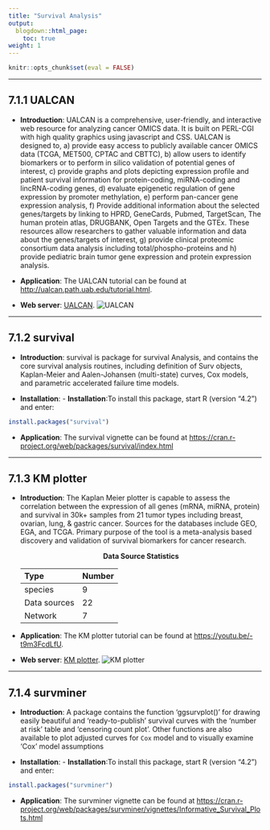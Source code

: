 ```yaml
---
title: "Survival Analysis"
output:
  blogdown::html_page:
    toc: true
weight: 1
---
```



```r
knitr::opts_chunk$set(eval = FALSE)
```

---

## 7.1.1 **UALCAN**

- **Introduction**: UALCAN is a comprehensive, user-friendly, and interactive web resource for analyzing cancer OMICS data. It is built on PERL-CGI with high quality graphics using javascript and CSS. UALCAN is designed to, a) provide easy access to publicly available cancer OMICS data (TCGA, MET500, CPTAC and CBTTC), b) allow users to identify biomarkers or to perform in silico validation of potential genes of interest, c) provide graphs and plots depicting expression profile and patient survival information for protein-coding, miRNA-coding and lincRNA-coding genes, d) evaluate epigenetic regulation of gene expression by promoter methylation, e) perform pan-cancer gene expression analysis, f) Provide additional information about the selected genes/targets by linking to HPRD, GeneCards, Pubmed, TargetScan, The human protein atlas, DRUGBANK, Open Targets and the GTEx. These resources allow researchers to gather valuable information and data about the genes/targets of interest, g) provide clinical proteomic consortium data analysis including total/phospho-proteins and h) provide pediatric brain tumor gene expression and protein expression analysis. 

- **Application**: The UALCAN tutorial can be found at <http://ualcan.path.uab.edu/tutorial.html>.

- **Web server**: [UALCAN](http://ualcan.path.uab.edu/).
![UALCAN](/images/UALCAN.jpg?width=50pc)
 
---

## 7.1.2 **survival**

- **Introduction**: survival is package for survival Analysis, and contains the core survival analysis routines, including definition of Surv objects, Kaplan-Meier and Aalen-Johansen (multi-state) curves, Cox models, and parametric accelerated failure time models.
 
- **Installation**: - **Installation**:To install this package, start R (version "4.2") and enter:
```r
install.packages("survival")
```

- **Application**: The survival vignette can be found at <https://cran.r-project.org/web/packages/survival/index.html>

---

## 7.1.3 **KM plotter**

- **Introduction**: The Kaplan Meier plotter is capable to assess the correlation between the expression of all genes (mRNA, miRNA, protein) and survival in 30k+ samples from 21 tumor types including breast, ovarian, lung, & gastric cancer. Sources for the databases include GEO, EGA, and TCGA. Primary purpose of the tool is a meta-analysis based discovery and validation of survival biomarkers for cancer research. 

  <center><b>Data Source Statistics</b></center>
  | Type           | Number           | 
  | :------------- | :--------------- | 
  | species        | 9 | 
  | Data sources   | 22 | 
  | Network        | 7 | 

- **Application**: The KM plotter tutorial can be found at
<https://youtu.be/-t9m3FcdLfU>.

- **Web server**: [KM plotter](https://kmplot.com/analysis/).
![KM plotter](/images/KM plotter.jpg?width=60pc)
 
---

## 7.1.4 **survminer**

- **Introduction**: A package contains the function 'ggsurvplot()' for drawing easily beautiful
and 'ready-to-publish' survival curves with the 'number at risk' table
and 'censoring count plot'. Other functions are also available to plot
adjusted curves for `Cox` model and to visually examine 'Cox' model assumptions

 
- **Installation**: - **Installation**:To install this package, start R (version "4.2") and enter:
```r
install.packages("survminer")
```

- **Application**: The survminer vignette can be found at <https://cran.r-project.org/web/packages/survminer/vignettes/Informative_Survival_Plots.html>
